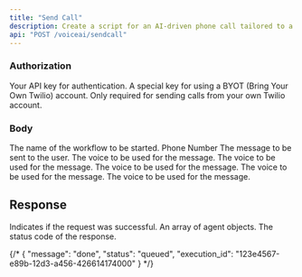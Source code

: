```yaml
---
title: "Send Call"
description: Create a script for an AI-driven phone call tailored to a specific purpose and set of actions. Adapt and modify the wording to meet the requirements of the objective.
api: "POST /voiceai/sendcall"
---
```

####


### Authorization


<ParamField header="authorization" type="string" required>
 Your API key for authentication.
</ParamField>
<ParamField header="encrypted_key" type="string" >
 A special key for using a BYOT (Bring Your Own Twilio) account. Only required for sending calls from your own Twilio account.
</ParamField>


### Body


<ParamField body="title" type="string" required>
  The name of the workflow to be started.
</ParamField>


<ParamField body="phone_number" type="string" required>
  Phone Number
</ParamField>


<ParamField body="voice" type="string" required>
  The message to be sent to the user.
</ParamField>


<ParamField body="language" type="string" required>
  The voice to be used for the message.
</ParamField>


<ParamField body="task" type="string" required>
  The voice to be used for the message.
</ParamField>


<ParamField body="from" type="string" >
  The voice to be used for the message.
</ParamField>


<ParamField body="model" type="string" >
  The voice to be used for the message.
</ParamField>


<ParamField body="record" type="string" >
  The voice to be used for the message.
</ParamField>

## Response

<ResponseField name="success" type="boolean">
  Indicates if the request was successful.
</ResponseField>
<ResponseField name="data" type="array">
  An array of agent objects.
</ResponseField>
<ResponseField name="status" type="number">
  The status code of the response.
</ResponseField>


{/* {
  "message": "done",
  "status": "queued",
  "execution_id": "123e4567-e89b-12d3-a456-426614174000"
} */}